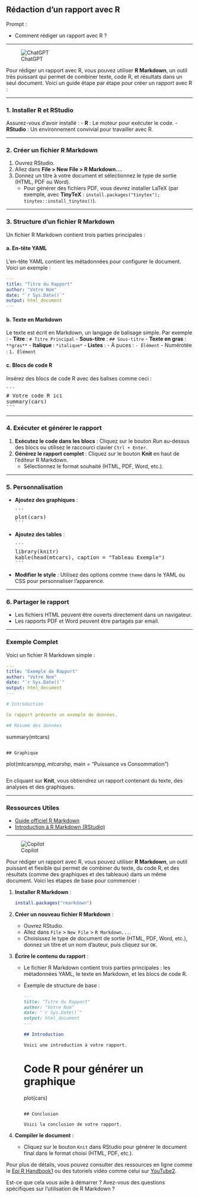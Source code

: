 ## Rédaction d'un rapport avec R

::: {.callout-note appearance="simple"}
Prompt : 

* Comment rédiger un rapport avec R ?


:::

----

![ChatGPT](../img/ChatGPT.PNG)

Pour rédiger un rapport avec R, vous pouvez utiliser **R Markdown**, un outil très puissant qui permet de combiner texte, code R, et résultats dans un seul document. Voici un guide étape par étape pour créer un rapport avec R :

---

### 1. **Installer R et RStudio**
Assurez-vous d'avoir installé :
- **R** : Le moteur pour exécuter le code.
- **RStudio** : Un environnement convivial pour travailler avec R.

---

### 2. **Créer un fichier R Markdown**
1. Ouvrez RStudio.
2. Allez dans **File > New File > R Markdown...**.
3. Donnez un titre à votre document et sélectionnez le type de sortie (HTML, PDF ou Word).
   - Pour générer des fichiers PDF, vous devrez installer LaTeX (par exemple, avec **TinyTeX** : `install.packages("tinytex"); tinytex::install_tinytex()`).

---

### 3. **Structure d'un fichier R Markdown**
Un fichier R Markdown contient trois parties principales :

#### a. **En-tête YAML**
L'en-tête YAML contient les métadonnées pour configurer le document. Voici un exemple :

```yaml
---
title: "Titre du Rapport"
author: "Votre Nom"
date: "`r Sys.Date()`"
output: html_document
---
```

#### b. **Texte en Markdown**
Le texte est écrit en Markdown, un langage de balisage simple. Par exemple :
- **Titre** : `# Titre Principal`
- **Sous-titre** : `## Sous-titre`
- **Texte en gras** : `**gras**`
- **Italique** : `*italique*`
- **Listes** :
  - À puces : `- Élément`
  - Numérotée : `1. Élément`

#### c. **Blocs de code R**
Insérez des blocs de code R avec des balises comme ceci :

<pre>
```
# Votre code R ici
summary(cars)
```
</pre>

---

### 4. **Exécuter et générer le rapport**
1. **Exécutez le code dans les blocs** : Cliquez sur le bouton *Run* au-dessus des blocs ou utilisez le raccourci clavier `Ctrl + Enter`.
2. **Générez le rapport complet** : Cliquez sur le bouton **Knit** en haut de l'éditeur R Markdown.
   - Sélectionnez le format souhaité (HTML, PDF, Word, etc.).

---

### 5. **Personnalisation**
- **Ajoutez des graphiques** :
  <pre>
  ```
  plot(cars)
  ```
  </pre>

- **Ajoutez des tables** :
  <pre>
  ```
  library(knitr)
  kable(head(mtcars), caption = "Tableau Exemple")
  ```
  </pre>

- **Modifier le style** : Utilisez des options comme `theme` dans le YAML ou CSS pour personnaliser l'apparence.

---

### 6. **Partager le rapport**
- Les fichiers HTML peuvent être ouverts directement dans un navigateur.
- Les rapports PDF et Word peuvent être partagés par email.

---

### Exemple Complet

Voici un fichier R Markdown simple :

```yaml
---
title: "Exemple de Rapport"
author: "Votre Nom"
date: "`r Sys.Date()`"
output: html_document
---

# Introduction

Ce rapport présente un exemple de données.

## Résumé des données

```
summary(mtcars)
```

## Graphique

```
plot(mtcars$mpg, mtcars$hp, main = "Puissance vs Consommation")
```
```

En cliquant sur **Knit**, vous obtiendrez un rapport contenant du texte, des analyses et des graphiques.

---

### Ressources Utiles
- [Guide officiel R Markdown](https://rmarkdown.rstudio.com/)
- [Introduction à R Markdown (RStudio)](https://rmarkdown.rstudio.com/lesson-1.html)

----

![Copilot](../img/copilot.PNG)

Pour rédiger un rapport avec R, vous pouvez utiliser **R Markdown**, un outil puissant et flexible qui permet de combiner du texte, du code R, et des résultats (comme des graphiques et des tableaux) dans un même document. Voici les étapes de base pour commencer :

1. **Installer R Markdown** :
   ```r
   install.packages("rmarkdown")
   ```

2. **Créer un nouveau fichier R Markdown** :
   - Ouvrez RStudio.
   - Allez dans `File` > `New File` > `R Markdown...`.
   - Choisissez le type de document de sortie (HTML, PDF, Word, etc.), donnez un titre et un nom d'auteur, puis cliquez sur `OK`.

3. **Écrire le contenu du rapport** :
   - Le fichier R Markdown contient trois parties principales : les métadonnées YAML, le texte en Markdown, et les blocs de code R.
   - Exemple de structure de base :
     ```markdown
     ---
     title: "Titre du Rapport"
     author: "Votre Nom"
     date: "`r Sys.Date()`"
     output: html_document
     ---

     ## Introduction

     Voici une introduction à votre rapport.

     ```
     # Code R pour générer un graphique
     plot(cars)
     ```

     ## Conclusion

     Voici la conclusion de votre rapport.
     ```

4. **Compiler le document** :
   - Cliquez sur le bouton `Knit` dans RStudio pour générer le document final dans le format choisi (HTML, PDF, etc.).

Pour plus de détails, vous pouvez consulter des ressources en ligne comme le [Epi R Handbook](https://epirhandbook.com/fr/new_pages/rmarkdown.fr.html)[1](https://epirhandbook.com/fr/new_pages/rmarkdown.fr.html) ou des tutoriels vidéo comme celui sur [YouTube](https://www.youtube.com/watch?v=lFdB4fIAcLM)[2](https://www.youtube.com/watch?v=lFdB4fIAcLM).

Est-ce que cela vous aide à démarrer ? Avez-vous des questions spécifiques sur l'utilisation de R Markdown ?